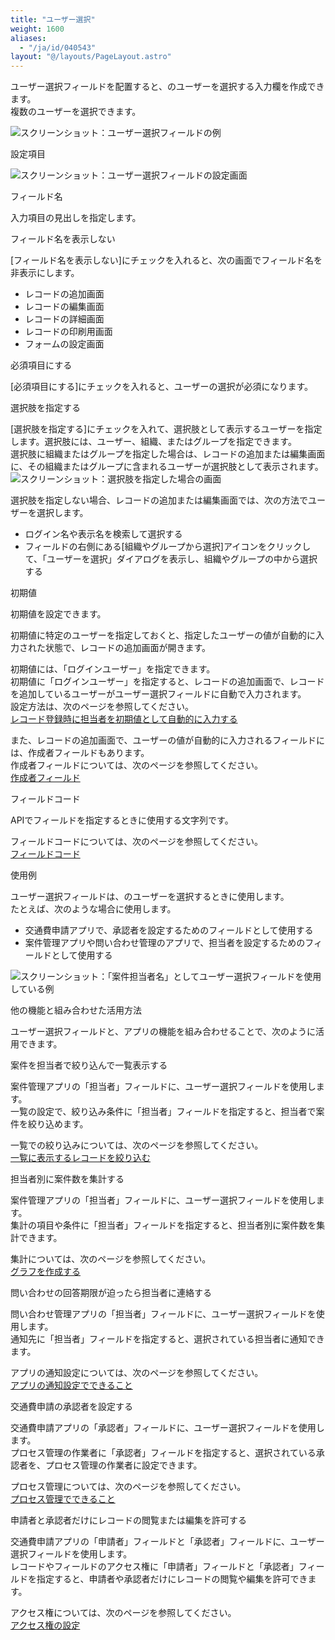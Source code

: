 ```yaml
---
title: "ユーザー選択"
weight: 1600
aliases:
  - "/ja/id/040543"
layout: "@/layouts/PageLayout.astro"
---
```




ユーザー選択フィールドを配置すると、<Kintone />のユーザーを選択する入力欄を作成できます。  
複数のユーザーを選択できます。

<Img src="/k/kintone/img-ja/user_selection_01.png" alt="スクリーンショット：ユーザー選択フィールドの例" />

<Heading id="form_parts_user_selection_40">設定項目</Heading>

<Img src="/k/kintone/img-ja/user_selection_04.png" alt="スクリーンショット：ユーザー選択フィールドの設定画面" />

<Heading level={3} id="form_parts_user_selection_4010">フィールド名</Heading>

入力項目の見出しを指定します。

<Heading level={3} id="form_parts_user_selection_4020">フィールド名を表示しない</Heading>

[フィールド名を表示しない]にチェックを入れると、次の画面でフィールド名を非表示にします。

* レコードの追加画面
* レコードの編集画面
* レコードの詳細画面
* レコードの印刷用画面
* フォームの設定画面

<Heading level={3} id="form_parts_user_selection_4030">必須項目にする</Heading>

[必須項目にする]にチェックを入れると、ユーザーの選択が必須になります。

<Heading level={3} id="form_parts_user_selection_4040">選択肢を指定する</Heading>

[選択肢を指定する]にチェックを入れて、選択肢として表示するユーザーを指定します。選択肢には、ユーザー、組織、またはグループを指定できます。  
選択肢に組織またはグループを指定した場合は、レコードの追加または編集画面に、その組織またはグループに含まれるユーザーが選択肢として表示されます。
<Img src="/k/kintone/img-ja/user_selection_05.png" alt="スクリーンショット：選択肢を指定した場合の画面" />

選択肢を指定しない場合、レコードの追加または編集画面では、次の方法でユーザーを選択します。

* ログイン名や表示名を検索して選択する
* フィールドの右側にある[組織やグループから選択]アイコンをクリックして、「ユーザーを選択」ダイアログを表示し、組織やグループの中から選択する

<Heading level={3} id="form_parts_user_selection_4050">初期値</Heading>

初期値を設定できます。

初期値に特定のユーザーを指定しておくと、指定したユーザーの値が自動的に入力された状態で、レコードの追加画面が開きます。

<Hint>

初期値には、「ログインユーザー」を指定できます。  
初期値に「ログインユーザー」を指定すると、レコードの追加画面で、レコードを追加しているユーザーがユーザー選択フィールドに自動で入力されます。  
設定方法は、次のページを参照してください。   
[レコード登録時に担当者を初期値として自動的に入力する](/k/ja/id/040746.html)   

また、レコードの追加画面で、ユーザーの値が自動的に入力されるフィールドには、作成者フィールドもあります。  
作成者フィールドについては、次のページを参照してください。  
[作成者フィールド](/k/ja/id/040519.html)

</Hint>

<Heading level={3} id="form_parts_user_selection_4060">フィールドコード</Heading>

APIでフィールドを指定するときに使用する文字列です。

<Note>

フィールドコードについては、次のページを参照してください。  
[フィールドコード](/k/ja/id/040504.html)

</Note>

<Heading id="form_parts_user_selection_30">使用例</Heading>

ユーザー選択フィールドは、<Kintone />のユーザーを選択するときに使用します。  
たとえば、次のような場合に使用します。

* 交通費申請アプリで、承認者を設定するためのフィールドとして使用する
* 案件管理アプリや問い合わせ管理のアプリで、担当者を設定するためのフィールドとして使用する

<Img src="/k/kintone/img-ja/user_selection_02.png" alt="スクリーンショット：「案件担当者名」としてユーザー選択フィールドを使用している例" />

<Heading level={3} id="form_parts_user_selection_3010">他の機能と組み合わせた活用方法</Heading>

ユーザー選択フィールドと、<Kintone />アプリの機能を組み合わせることで、次のように活用できます。

<Heading level={4} id="form_parts_user_selection_301010">案件を担当者で絞り込んで一覧表示する</Heading>

案件管理アプリの「担当者」フィールドに、ユーザー選択フィールドを使用します。  
一覧の設定で、絞り込み条件に「担当者」フィールドを指定すると、担当者で案件を絞り込めます。

一覧での絞り込みについては、次のページを参照してください。  
[一覧に表示するレコードを絞り込む](/k/ja/id/040458.html)

<Heading level={4} id="form_parts_user_selection_301020">担当者別に案件数を集計する</Heading>

案件管理アプリの「担当者」フィールドに、ユーザー選択フィールドを使用します。  
集計の項目や条件に「担当者」フィールドを指定すると、担当者別に案件数を集計できます。

集計については、次のページを参照してください。  
[グラフを作成する](/k/ja/id/040468.html)

<Heading level={4} id="form_parts_user_selection_301030">問い合わせの回答期限が迫ったら担当者に連絡する</Heading>

問い合わせ管理アプリの「担当者」フィールドに、ユーザー選択フィールドを使用します。  
通知先に「担当者」フィールドを指定すると、選択されている担当者に通知できます。

アプリの通知設定については、次のページを参照してください。  
[アプリの通知設定でできること](/k/ja/id/040565.html)

<Heading level={4} id="form_parts_user_selection_301040">交通費申請の承認者を設定する</Heading>

交通費申請アプリの「承認者」フィールドに、ユーザー選択フィールドを使用します。  
プロセス管理の作業者に「承認者」フィールドを指定すると、選択されている承認者を、プロセス管理の作業者に設定できます。

プロセス管理については、次のページを参照してください。  
[プロセス管理でできること](/k/ja/id/040576.html)

<Heading level={4} id="form_parts_user_selection_301050">申請者と承認者だけにレコードの閲覧または編集を許可する</Heading>

交通費申請アプリの「申請者」フィールドと「承認者」フィールドに、ユーザー選択フィールドを使用します。  
レコードやフィールドのアクセス権に「申請者」フィールドと「承認者」フィールドを指定すると、申請者や承認者だけにレコードの閲覧や編集を許可できます。

アクセス権については、次のページを参照してください。  
[アクセス権の設定](/k/ja/id/040588.html)

